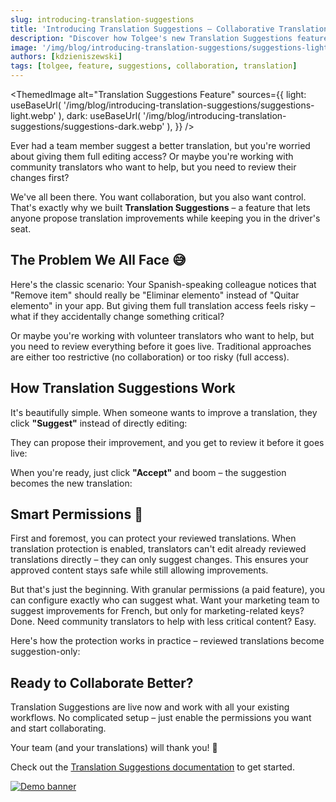 ```yaml
---
slug: introducing-translation-suggestions
title: 'Introducing Translation Suggestions – Collaborative Translation Made Easy 🚀'
description: "Discover how Tolgee's new Translation Suggestions feature enables seamless collaboration, allowing team members to propose and review translation improvements with granular permissions."
image: '/img/blog/introducing-translation-suggestions/suggestions-light.webp'
authors: [kdzieniszewski]   
tags: [tolgee, feature, suggestions, collaboration, translation]
---
```



<ThemedImage
  alt="Translation Suggestions Feature"
  sources={{
    light: useBaseUrl(
      '/img/blog/introducing-translation-suggestions/suggestions-light.webp'
    ),
    dark: useBaseUrl(
      '/img/blog/introducing-translation-suggestions/suggestions-dark.webp'
    ),
  }}
/>

Ever had a team member suggest a better translation, but you're worried about giving them full editing access? Or maybe you're working with community translators who want to help, but you need to review their changes first?

<!--truncate-->

We've all been there. You want collaboration, but you also want control. That's exactly why we built **Translation Suggestions** – a feature that lets anyone propose translation improvements while keeping you in the driver's seat.

## The Problem We All Face 😅

Here's the classic scenario: Your Spanish-speaking colleague notices that "Remove item" should really be "Eliminar elemento" instead of "Quitar elemento" in your app. But giving them full translation access feels risky – what if they accidentally change something critical?

Or maybe you're working with volunteer translators who want to help, but you need to review everything before it goes live. Traditional approaches are either too restrictive (no collaboration) or too risky (full access).

## How Translation Suggestions Work

It's beautifully simple. When someone wants to improve a translation, they click **"Suggest"** instead of directly editing:

<ScreenshotWrapper
  src="/img/docs/platform/suggestions/suggestion-menu.webp"
  alt="Translation suggestion menu showing the Suggest button"
/>

They can propose their improvement, and you get to review it before it goes live:

<ScreenshotWrapper
  src="/img/docs/platform/suggestions/suggestion-created.webp"
  alt="Creating a new translation suggestion with AI assistance"
/>

When you're ready, just click **"Accept"** and boom – the suggestion becomes the new translation:

<ScreenshotWrapper
  src="/img/docs/platform/suggestions/suggestion-accept.webp"
  alt="Accepting a translation suggestion"
/>

## Smart Permissions 🎯

First and foremost, you can protect your reviewed translations. When translation protection is enabled, translators can't edit already reviewed translations directly – they can only suggest changes. This ensures your approved content stays safe while still allowing improvements.

But that's just the beginning. With granular permissions (a paid feature), you can configure exactly who can suggest what. Want your marketing team to suggest improvements for French, but only for marketing-related keys? Done. Need community translators to help with less critical content? Easy.

<ScreenshotWrapper
  src="/img/docs/platform/suggestions/suggestions-granular-permissions.webp"
  alt="Granular permissions for translation suggestions"
/>

Here's how the protection works in practice – reviewed translations become suggestion-only:

<ScreenshotWrapper
  src="/img/docs/platform/suggestions/translation-protection-suggest-only.webp"
  alt="Translation protection set to suggest-only mode"
/>

## Ready to Collaborate Better?

Translation Suggestions are live now and work with all your existing workflows. No complicated setup – just enable the permissions you want and start collaborating.

Your team (and your translations) will thank you! 🎉

Check out the [Translation Suggestions documentation](/platform/projects_and_organizations/suggestions) to get started.

[![Demo banner](/img/blog/blog-banners/banner-demo.webp)](https://calendly.com/tolgee/30min)

